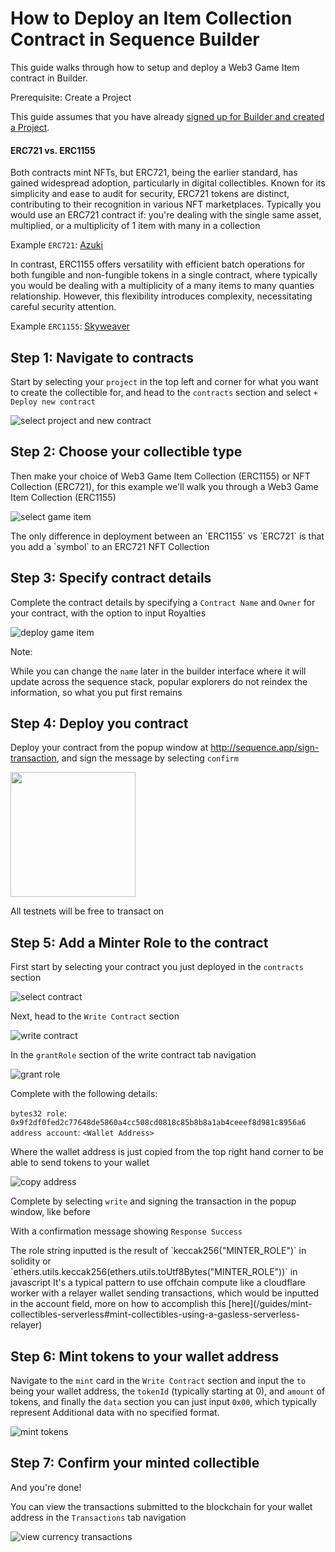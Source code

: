 
# How to Deploy an Item Collection Contract in Sequence Builder

This guide walks through how to setup and deploy a Web3 Game Item contract in Builder.

<Callout type="warning">
Prerequisite: Create a Project

This guide assumes that you have already [signed up for Builder and created a Project](/solutions/builder/getting-started).

</Callout>

#### ERC721 vs. ERC1155

Both contracts mint NFTs, but ERC721, being the earlier standard, has gained widespread adoption, particularly in digital collectibles. Known for its simplicity and ease to audit for security, ERC721 tokens are distinct, contributing to their recognition in various NFT marketplaces. Typically you would use an ERC721 contract if: you're dealing with the single same asset, multiplied, or a multiplicity of 1 item with many in a collection

Example `ERC721`: [Azuki](https://etherscan.io/token/0xed5af388653567af2f388e6224dc7c4b3241c544)

In contrast, ERC1155 offers versatility with efficient batch operations for both fungible and non-fungible tokens in a single contract, where typically you would be dealing with a multiplicity of a many items to many quanties relationship. However, this flexibility introduces complexity, necessitating careful security attention.

Example `ERC1155`: [Skyweaver](https://polygonscan.com/token/0x631998e91476da5b870d741192fc5cbc55f5a52e)

## Step 1: Navigate to contracts

Start by selecting your `project` in the top left and corner for what you want to create the collectible for, and head to the `contracts` section and select `+ Deploy new contract`

![select project and new contract](/img/collectibles/deploy_new_contract.png)

## Step 2: Choose your collectible type

Then make your choice of Web3 Game Item Collection (ERC1155) or NFT Collection (ERC721), for this example we'll walk you through a Web3 Game Item Collection (ERC1155)

![select game item](/img/collectibles/select_web3_game_item.png)

<Callout type="warning">
  The only difference in deployment between an `ERC1155` vs `ERC721` is that you
  add a `symbol` to an ERC721 NFT Collection
</Callout>

## Step 3: Specify contract details

Complete the contract details by specifying a `Contract Name` and `Owner` for your contract, with the option to input Royalties

![deploy game item](/img/collectibles/deploy_game_item.png)

<Callout type="danger">

Note:

While you can change the `name` later in the builder interface where it will update across the sequence stack, popular explorers do not reindex the information, so what you put first remains

</Callout>

## Step 4: Deploy you contract

Deploy your contract from the popup window at http://sequence.app/sign-transaction, and sign the message by selecting `confirm`

<img src="/img/collectibles/sign_deploy_transaction.png" width="200" />

<Callout type="info">

All testnets will be free to transact on

</Callout>

## Step 5: Add a Minter Role to the contract

First start by selecting your contract you just deployed in the `contracts` section

![select contract](/img/collectibles/select_deployed_contract.png)

Next, head to the `Write Contract` section

![write contract](/img/collectibles/select_item_write_contract.png)

In the `grantRole` section of the write contract tab navigation

![grant role](/img/collectibles/grant_role_game_item.png)

Complete with the following details:

`bytes32 role`: `0x9f2df0fed2c77648de5860a4cc508cd0818c85b8b8a1ab4ceeef8d981c8956a6`
`address account`: `<Wallet Address>`

Where the wallet address is just copied from the top right hand corner to be able to send tokens to your wallet

![copy address](/img/collectibles/copy_address_game_item.png)

Complete by selecting `write` and signing the transaction in the popup window, like before

With a confirmation message showing `Response Success`

<Callout type="info">
  The role string inputted is the result of `keccak256("MINTER_ROLE")` in
  solidity or `ethers.utils.keccak256(ethers.utils.toUtf8Bytes("MINTER_ROLE"))`
  in javascript
</Callout>
<Callout type="tip">
  It's a typical pattern to use offchain compute like a cloudflare worker with a
  relayer wallet sending transactions, which would be inputted in the account
  field, more on how to accomplish this
  [here](/guides/mint-collectibles-serverless#mint-collectibles-using-a-gasless-serverless-relayer)
</Callout>

## Step 6: Mint tokens to your wallet address

Navigate to the `mint` card in the `Write Contract` section and input the `to` being your wallet address, the `tokenId` (typically starting at 0), and `amount` of tokens, and finally the `data` section you can just input `0x00`, which typically represent Additional data with no specified format.

![mint tokens](/img/collectibles/mint_game_item.png)

## Step 7: Confirm your minted collectible

And you're done!

You can view the transactions submitted to the blockchain for your wallet address in the `Transactions` tab navigation

![view currency transactions](/img/collectibles/transactions_game_items.png)
